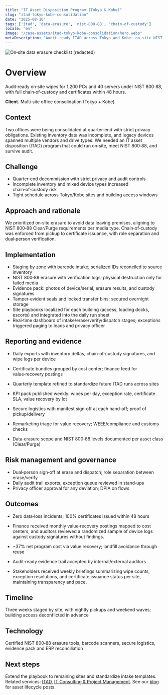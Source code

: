 ```yaml
---
title: "IT Asset Disposition Program (Tokyo & Kobe)"
slug: "itad-tokyo-kobe-consolidation"
date: "2025-08-16"
tags: ['itad', 'data-erasure', 'nist-800-88', 'chain-of-custody']
locale: "en"
image: "/case-assets/itad-tokyo-kobe-consolidation/hero.webp"
metaDescription: "Audit‑ready ITAD across Tokyo and Kobe: on‑site NIST 800-88 data-erasure, full chain-of-custody, 48-hour certificates, secure logistics, value recovery."
---
```

![On‑site data erasure checklist (redacted)](/case-assets/itad-tokyo-kobe-consolidation/hero.webp "On‑site Erasure")

# Overview
Audit‑ready on‑site wipes for 1,200 PCs and 40 servers under NIST 800‑88, with full chain‑of‑custody and certificates within 48 hours.

**Client.** Multi‑site office consolidation (Tokyo + Kobe)
## Context
Two offices were being consolidated at quarter‑end with strict privacy obligations. Existing inventory data was incomplete, and legacy devices spanned multiple vendors and drive types. We needed an IT asset disposition (ITAD) program that could run on‑site, meet NIST 800‑88, and survive audit.



## Challenge
- Quarter‑end decommission with strict privacy and audit controls
- Incomplete inventory and mixed device types increased chain‑of‑custody risk
- Tight schedule across Tokyo/Kobe sites and building access windows

## Approach and rationale
We prioritized on‑site erasure to avoid data leaving premises, aligning to NIST 800‑88 Clear/Purge requirements per media type. Chain‑of‑custody was enforced from pickup to certificate issuance, with role separation and dual‑person verification.

## Implementation
- Staging by zone with barcode intake; serialized IDs reconciled to source inventory
- NIST 800‑88 erasure with verification logs; physical destruction only for failed media
- Evidence pack: photos of device/serial, erasure results, and custody signatures
- Tamper‑evident seals and locked transfer bins; secured overnight storage
- Site playbooks localized for each building (access, loading docks, escorts) and integrated into the daily run sheet
- Real‑time dashboard of intake/erase/verify/dispatch stages; exceptions triggered paging to leads and privacy officer

## Reporting and evidence
- Daily exports with inventory deltas, chain‑of‑custody signatures, and wipe logs per device
- Certificate bundles grouped by cost center; finance feed for value‑recovery postings
- Quarterly template refined to standardize future ITAD runs across sites
- KPI pack published weekly: wipes per day, exception rate, certificate SLA, value recovery by lot



- Secure logistics with manifest sign‑off at each hand‑off; proof of pickup/delivery
- Remarketing triage for value recovery; WEEE/compliance and customs checks
- Data‑erasure scope and NIST 800‑88 levels documented per asset class (Clear/Purge)

## Risk management and governance
- Dual‑person sign‑off at erase and dispatch; role separation between erase/verify
- Daily audit trail exports; exception queue reviewed in stand‑ups
- Privacy officer approval for any deviation; DPIA on flows

## Outcomes
- Zero data‑loss incidents; 100% certificates issued within 48 hours
- Finance received monthly value‑recovery postings mapped to cost centers, and auditors reviewed a randomized sample of device logs against custody signatures without findings.

- −37% net program cost via value recovery; landfill avoidance through reuse
- Audit‑ready evidence trail accepted by internal/external auditors
- Stakeholders received weekly briefings summarizing wipe counts, exception resolutions, and certificate issuance status per site, maintaining transparency and pace.


## Timeline
Three weeks staged by site, with nightly pickups and weekend waves; building access deconflicted in advance

## Technology
Certified NIST 800‑88 erasure tools, barcode scanners, secure logistics, evidence pack and ERP reconciliation

## Next steps
Extend the playbook to remaining sites and standardize intake templates. Related services: [ITAD](/services/itad-japan-apac-us), [IT Consulting & Project Management](/services/it-consulting-project-management). See our [blog](/blog) for asset lifecycle posts.
